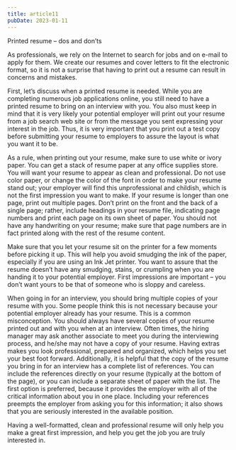 ```yaml
---
title: article11
pubDate: 2023-01-11
---
```


Printed resume – dos and don’ts

As professionals, we rely on the Internet to search for jobs and on e-mail to apply for them. We create our resumes and cover letters to fit the electronic format, so it is not a surprise that having to print out a resume can result in concerns and mistakes. 

First, let’s discuss when a printed resume is needed. While you are completing numerous job applications online, you still need to have a printed resume to bring on an interview with you. You also must keep in mind that it is very likely your potential employer will print out your resume from a job search web site or from the message you sent expressing your interest in the job. Thus, it is very important that you print out a test copy before submitting your resume to employers to assure the layout is what you want it to be. 

As a rule, when printing out your resume, make sure to use white or ivory paper. You can get a stack of resume paper at any office supplies store. You will want your resume to appear as clean and professional. Do not use color paper, or change the color of the font in order to make your resume stand out; your employer will find this unprofessional and childish, which is not the first impression you want to make. If your resume is longer than one page, print out multiple pages. Don’t print on the front and the back of a single page; rather, include headings in your resume file, indicating page numbers and print each page on its own sheet of paper. You should not have any handwriting on your resume; make sure that page numbers are in fact printed along with the rest of the resume content. 

Make sure that you let your resume sit on the printer for a few moments before picking it up. This will help you avoid smudging the ink of the paper, especially if you are using an Ink Jet printer. You want to assure that the resume doesn’t have any smudging, stains, or crumpling when you are handing it to your potential employer. First impressions are important – you don’t want yours to be that of someone who is sloppy and careless. 

When going in for an interview, you should bring multiple copies of your resume with you. Some people think this is not necessary because your potential employer already has your resume. This is a common misconception. You should always have several copies of your resume printed out and with you when at an interview. Often times, the hiring manager may ask another associate to meet you during the interviewing process, and he/she may not have a copy of your resume. Having extras makes you look professional, prepared and organized, which helps you set your best foot forward. Additionally, it is helpful that the copy of the resume you bring in for an interview has a complete list of references. You can include the references directly on your resume (typically at the bottom of the page), or you can include a separate sheet of paper with the list. The first option is preferred, because it provides the employer with all of the critical information about you in one place. Including your references preempts the employer from asking you for this information; it also shows that you are seriously interested in the available position. 

Having a well-formatted, clean and professional resume will only help you make a great first impression, and help you get the job you are truly interested in.